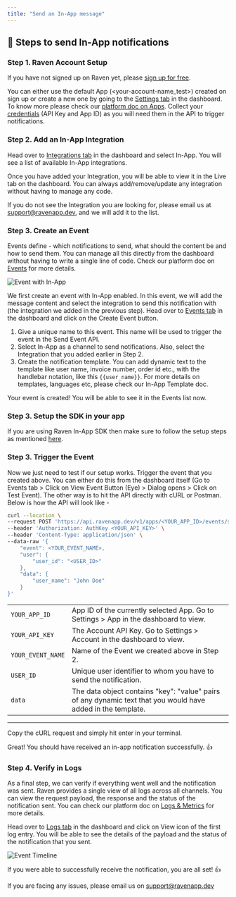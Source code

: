```yaml
---
title: "Send an In-App message"
---
```


## 💬 Steps to send In-App notifications

### Step 1. Raven Account Setup

If you have not signed up on Raven yet, please
[sign up for free](https://console.ravenapp.dev/get-started).

You can either use the default App (\<your-account-name_test\>) created on sign up
or create a new one by going to the
[Settings tab](https://console.ravenapp.dev/get-started) in the dashboard. To
know more please check our [platform doc on Apps](/platform/apps/apps). Collect
your [credentials](/introduction#credentials) (API Key and App ID) as you will
need them in the API to trigger notifications.

### Step 2. Add an In-App Integration

Head over to [Integrations tab](https://console.ravenapp.dev/get-started) in the
dashboard and select In-App. You will see a list of available In-App
integrations.

Once you have added your Integration, you will be able to view it in the Live
tab on the dashboard. You can always add/remove/update any integration without
having to manage any code.

If you do not see the Integration you are looking for, please email us at
[support@ravenapp.dev](mailto:support@ravenapp.dev), and we will add it to the
list.

### Step 3. Create an Event

Events define - which notifications to send, what should the content be and how
to send them. You can manage all this directly from the dashboard without having
to write a single line of code. Check our platform doc on
[Events](platform/events/events) for more details.

![Event with In-App](/images/event-in-app.gif)

We first create an event with In-App enabled. In this event, we will add the
message content and select the integration to send this notification with (the
integration we added in the previous step). Head over to
[Events tab](https://console.ravenapp.dev/get-started) in the dashboard and
click on the Create Event button.

1. Give a unique name to this event. This name will be used to trigger the event
   in the Send Event API.
2. Select In-App as a channel to send notifications. Also, select the
   Integration that you added earlier in Step 2.
3. Create the notification template. You can add dynamic text to the template
   like user name, invoice number, order id etc., with the handlebar notation,
   like this `{{user_name}}`. For more details on templates, languages etc,
   please check our In-App Template doc.

Your event is created! You will be able to see it in the Events list now.

### Step 3. Setup the SDK in your app

If you are using Raven In-App SDK then make sure to follow the setup steps as
mentioned [here](in-app/in-app-integrations/raven).

### Step 3. Trigger the Event

Now we just need to test if our setup works. Trigger the event that you created
above. You can either do this from the dashboard itself (Go to Events tab >
Click on View Event Button (Eye) > Dialog opens > Click on Test Event). The
other way is to hit the API directly with cURL or Postman. Below is how the API
will look like -

```bash Terminal
curl --location \
--request POST 'https://api.ravenapp.dev/v1/apps/<YOUR_APP_ID>/events/send' \
--header 'Authorization: AuthKey <YOUR_API_KEY>' \
--header 'Content-Type: application/json' \
--data-raw '{
    "event": <YOUR_EVENT_NAME>,
    "user": {
        "user_id": "<USER_ID>"
    },
    "data": {
        "user_name": "John Doe"
    }
}'
```

|                   |                                                                                                              |
| ----------------- | ------------------------------------------------------------------------------------------------------------ |
| `YOUR_APP_ID`     | App ID of the currently selected App. Go to Settings > App in the dashboard to view.                         |
| `YOUR_API_KEY`    | The Account API Key. Go to Settings > Account in the dashboard to view.                                      |
| `YOUR_EVENT_NAME` | Name of the Event we created above in Step 2.                                                                |
| `USER_ID`         | Unique user identifier to whom you have to send the notification.                                            |
| `data`            | The data object contains "key": "value" pairs of any dynamic text that you would have added in the template. |

---

Copy the cURL request and simply hit enter in your terminal.

<Check>
  Great! You should have received an in-app notification successfully. 👍
</Check>

### Step 4. Verify in Logs

As a final step, we can verify if everything went well and the notification was
sent. Raven provides a single view of all logs across all channels. You can view
the request payload, the response and the status of the notification sent. You
can check our platform doc on [Logs & Metrics](/platform/logs-and-metric) for
more details.

Head over to [Logs tab](https://console.ravenapp.dev/get-started) in the
dashboard and click on View icon of the first log entry. You will be able to see
the details of the payload and the status of the notification that you sent.

![Event Timeline](/images/event-timeline.png)

<Check>

If you were able to successfully receive the notification, you are all set! 👍

If you are facing any issues, please email us on
[support@ravenapp.dev](mailto:support@ravenapp.dev)

</Check>
